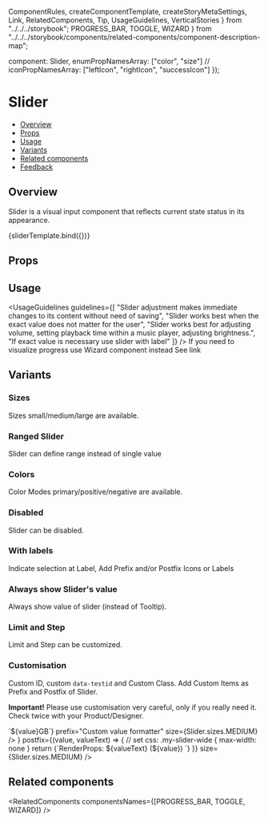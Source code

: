   ComponentRules,
  createComponentTemplate,
  createStoryMetaSettings,
  Link,
  RelatedComponents,
  Tip,
  UsageGuidelines,
  VerticalStories
} from "../../../storybook";
  PROGRESS_BAR,
  TOGGLE,
  WIZARD
} from "../../../storybook/components/related-components/component-description-map";

  component: Slider,
  enumPropNamesArray: ["color", "size"]
  // iconPropNamesArray: ["leftIcon", "rightIcon", "successIcon"]
});

<Meta title="Inputs/Slider" component={Slider} argTypes={argTypes} />

<!--- Component template -->


<!--- Component documentation -->

# Slider

- [Overview](#overview)
- [Props](#props)
- [Usage](#usage)
- [Variants](#variants)
- [Related components](#related-components)
- [Feedback](#feedback)

## Overview

Slider is a visual input component that reflects current state status in its appearance.

<Canvas>
  <Story name="Overview" args={{}}>
    {sliderTemplate.bind({})}
  </Story>
</Canvas>

## Props

<ArgsTable of={Slider} />

## Usage

<UsageGuidelines guidelines={[
  "Slider adjustment makes immediate changes to its content without need of saving",
  "Slider works best when the exact value does not matter for the user",
  "Slider works best for adjusting volume, setting playback time within a music player, adjusting brightness.",
  "If exact value is necessary use slider with label"
]} />
<Tip title="Not what you were looking for?">If you need to visualize progress use Wizard component instead <Link href="/?path=/docs/navigation-wizard--overview" size={Link.sizes.SMALL} withoutSpacing>See link</Link></Tip>

## Variants

### Sizes

Sizes small/medium/large are available.

<Canvas>
  <Story name="Sizes">
    <Slider size={Slider.sizes.SMALL} defaultValue={12} />
    <Slider size={Slider.sizes.MEDIUM} defaultValue={24} />
    <Slider size={Slider.sizes.LARGE} defaultValue={35} />
  </Story>
</Canvas>

### Ranged Slider

Slider can define range instead of single value

<Canvas>
  <Story name="Ranged">
    <Slider size={Slider.sizes.SMALL} ranged={true} />
    <Slider size={Slider.sizes.MEDIUM} ranged={true} defaultValue={[12, 55]} />
    <Slider size={Slider.sizes.LARGE} ranged={true} defaultValue={[25, 32]} />
  </Story>
</Canvas>


### Colors

Color Modes primary/positive/negative are available.

<Canvas>
  <Story name="Colors">
    <Slider color={Slider.colors.POSITIVE} defaultValue={34} size={Slider.sizes.MEDIUM} />
    <Slider color={Slider.colors.NEGATIVE} ranged={true} defaultValue={[12, 55]} size={Slider.sizes.MEDIUM} />
    <Slider color={Slider.colors.PRIMARY} defaultValue={12} size={Slider.sizes.MEDIUM} />
  </Story>
</Canvas>

### Disabled

Slider can be disabled.

<Canvas>
  <Story name="Disabled">
    <Slider disabled={true} defaultValue={24} color={Slider.colors.POSITIVE} size={Slider.sizes.MEDIUM} />
    <Slider disabled={true} color={Slider.colors.NEGATIVE} size={Slider.sizes.MEDIUM} />
    <Slider disabled={true} ranged={true} defaultValue={[12, 55]} color={Slider.colors.PRIMARY} size={Slider.sizes.MEDIUM} />
  </Story>
</Canvas>

### With labels

Indicate selection at Label, Add Prefix and/or Postfix Icons or Labels

<Canvas>
  <Story name="WithLabels" decorators={[VerticalStories]}>
    <Slider indicateSelection={true} defaultValue={12} size={Slider.sizes.SMALL} />
    <Slider indicateSelection={true} ranged={true} defaultValue={[12, 55]} size={Slider.sizes.SMALL} />
    <Slider prefix={{ icon: Sound }} indicateSelection={true} defaultValue={70} size={Slider.sizes.SMALL} />
    <Slider prefix={{ icon: Video }} postfix={{ icon: Sound }} defaultValue={45} size={Slider.sizes.MEDIUM} />
    <Slider prefix="Vol" indicateSelection={true} defaultValue={0} size={Slider.sizes.LARGE} />
  </Story>
</Canvas>

### Always show Slider's value

Always show value of slider (instead of Tooltip).

<Canvas>
  <Story name="ShowValue">
    <Slider showValue={true} defaultValue={12} size={Slider.sizes.SMALL} />
    <Slider showValue={true} defaultValue={55} size={Slider.sizes.MEDIUM} />
    <Slider showValue={true} defaultValue={89} size={Slider.sizes.LARGE} />
  </Story>
</Canvas>

### Limit and Step

Limit and Step can be customized.

<Canvas>
  <Story name="Limits, Steps" decorators={[VerticalStories]}>
    <Slider prefix="Step 10" step={10} indicateSelection={true} defaultValue={10} size={Slider.sizes.SMALL} />
    <Slider prefix="Step 2, Max: 20" max={20} step={2}  indicateSelection={true} defaultValue={4} size={Slider.sizes.MEDIUM} />
    <Slider prefix="from 20%" postfix="till 80%" min={20} max={80} showValue={true} defaultValue={62} size={Slider.sizes.LARGE} />
    <Slider ranged={true} indicateSelection={true} min={100} max={200} step={10} size={Slider.sizes.LARGE} />
  </Story>
</Canvas>

### Customisation

Custom ID, custom `data-testid` and Custom Class. Add Custom Items as Prefix and Postfix of Slider.

__Important!__ Please use customisation very careful, only if you really need it. Check twice with your Product/Designer.

<Canvas>
  <Story name="Customisation" decorators={[VerticalStories]}>
    <Slider
      id="my-app-slider"
      data-testid={"my-app-slider"}
      className="my-custom-class"
      defaultValue={19}
      prefix="Check Dev-Tools for Custom Classes"
      size={Slider.sizes.MEDIUM}
    />
    <Slider
      id="custom-value-formatter"
      className="my-custom-forrmater"
      defaultValue={3}
      min={1}
      max={10}
      indicateSelection={true}
      valueFormatter={(value) => `${value}GB`}
      prefix="Custom value formatter"
      size={Slider.sizes.MEDIUM}
    />
    <Slider
      id="custom-prefix"
      className="my-slider-wide"
      defaultValue={50}
      prefix={<Chips
        label="Custom component"
        readOnly
      />}
      postfix={(value, valueText) => {
        // set css: .my-slider-wide { max-width: none }
        return <span style={{'white-space': 'nowrap'}}>{`RenderProps: ${valueText} (${value}) `}</span>
      }}
      size={Slider.sizes.MEDIUM}
    />
  </Story>
</Canvas>

## Related components

<RelatedComponents componentsNames={[PROGRESS_BAR, TOGGLE, WIZARD]} />
